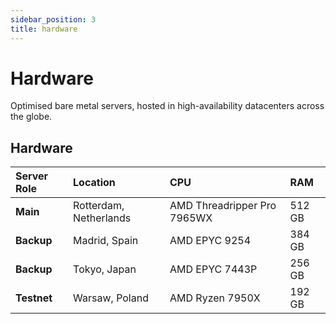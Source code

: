 ```yaml
---
sidebar_position: 3
title: hardware
---
```


# Hardware

Optimised bare metal servers, hosted in high-availability datacenters across the globe. 

## Hardware

| Server Role       | Location                | CPU                           | RAM    
| :---------------- | :---------------------- | :---------------------------- | :----- 
| **Main** | Rotterdam, Netherlands | AMD Threadripper Pro 7965WX | 512 GB 
| **Backup** | Madrid, Spain           | AMD EPYC 9254                 | 384 GB 
| **Backup** | Tokyo, Japan            | AMD EPYC 7443P                | 256 GB | 
| **Testnet** | Warsaw, Poland          | AMD Ryzen 7950X               | 192 GB | 

